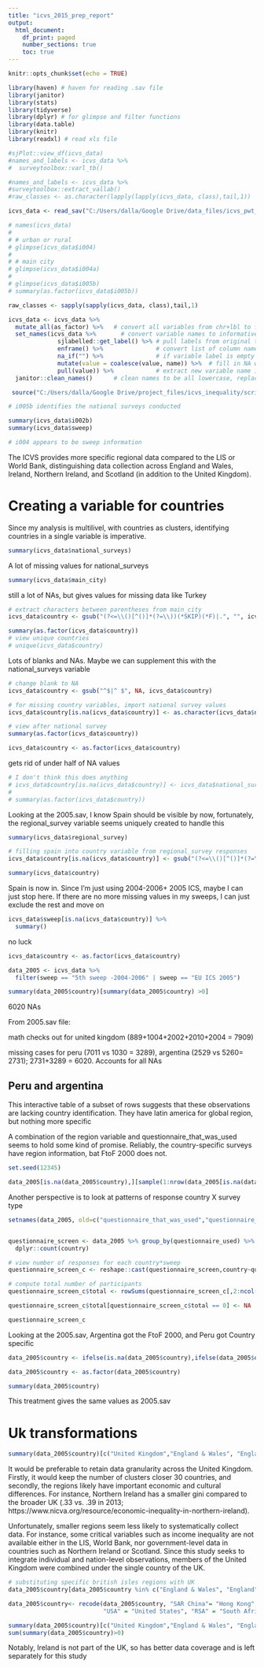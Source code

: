 ```yaml
---
title: "icvs_2015_prep_report"
output:
  html_document:
    df_print: paged
    number_sections: true
    toc: true
---
```


```r
knitr::opts_chunk$set(echo = TRUE)

library(haven) # haven for reading .sav file
library(janitor)
library(stats)
library(tidyverse)
library(dplyr) # for glimpse and filter functions
library(data.table)
library(knitr)
library(readxl) # read xls file

#sjPlot::view_df(icvs_data)
#names_and_labels <- icvs_data %>%
#  surveytoolbox::varl_tb()

#names_and_labels <- icvs_data %>%
#surveytoolbox::extract_vallab()
#raw_classes <- as.character(lapply(lapply(icvs_data, class),tail,1))

icvs_data <- read_sav("C:/Users/dalla/Google Drive/data_files/icvs_pwt_swiid/data/ICVS2015_2b.sav")  # Reading data

# names(icvs_data)
# 
# # urban or rural
# glimpse(icvs_data$i004)
# 
# # main city
# glimpse(icvs_data$i004a)
# 
# glimpse(icvs_data$i005b)
# summary(as.factor(icvs_data$i005b))
```


```r
raw_classes <- sapply(sapply(icvs_data, class),tail,1)

icvs_data <- icvs_data %>% 
  mutate_all(as_factor) %>%   # convert all variables from chr+lbl to fct type          
  set_names(icvs_data %>%       # convert variable names to informative labels
              sjlabelled::get_label() %>% # pull labels from original tibble
              enframe() %>%               # convert list of column names to a new tibble
              na_if("") %>%               # if variable label is empty string, convert to NA
              mutate(value = coalesce(value, name)) %>%  # fill in NA with original if missing
              pull(value)) %>%            # extract new variable name into a character vector
  janitor::clean_names()      # clean names to be all lowercase, replacing spaces with "_"     

```

```r
 source("C:/Users/dalla/Google Drive/project_files/icvs_inequality/scripts/icvs_scripts.r", local = knitr::knit_global())
```

```r
# i005b identifies the national surveys conducted

summary(icvs_data$i002b)
summary(icvs_data$sweep)

# i004 appears to be sweep information
```



The ICVS provides more specific regional data compared to the LIS or World Bank, distinguishing data collection across England and Wales, Ireland, Northern Ireland, and Scotland (in addition to the United Kingdom).



# Creating a variable for countries 

Since my analysis is multilivel, with countries as clusters, identifying countries in a single variable is imperative.

```r
summary(icvs_data$national_surveys)
```

A lot of missing values for national_surveys

```r
summary(icvs_data$main_city)
```

still a lot of NAs, but gives values for missing data like Turkey

```r
# extract characters between parentheses from main_city
icvs_data$country <- gsub("(?<=\\()[^()]*(?=\\))(*SKIP)(*F)|.", "", icvs_data$main_city, perl=T)

summary(as.factor(icvs_data$country))
# view unique countries
# unique(icvs_data$country)
```

Lots of blanks and NAs. Maybe we can supplement this with the national_surveys variable

```r
# change blank to NA
icvs_data$country <- gsub("^$|^ $", NA, icvs_data$country)

# for missing country variables, import national survey values
icvs_data$country[is.na(icvs_data$country)] <- as.character(icvs_data$national_surveys[is.na(icvs_data$country)])

# view after national survey
summary(as.factor(icvs_data$country))

icvs_data$country <- as.factor(icvs_data$country)
```

gets rid of under half of NA values

```r
# I don't think this does anything
# icvs_data$country[is.na(icvs_data$country)] <- icvs_data$national_surveys[is.na(icvs_data$country)]
# 
# summary(as.factor(icvs_data$country))
```

Looking at the 2005.sav, I know Spain should be visible by now, fortunately, the regional_survey variable seems uniquely created to handle this

```r
summary(icvs_data$regional_survey)

# filling spain into country variable from regional_survey responses
icvs_data$country[is.na(icvs_data$country)] <- gsub("(?<=\\()[^()]*(?=\\))(*SKIP)(*F)|.", "", icvs_data$regional_survey[is.na(icvs_data$country)], perl=T)
```

```r
summary(icvs_data$country)
```

Spain is now in. Since I'm just using 2004-2006+ 2005 ICS, maybe I can just stop here. If there are no more missing values in my sweeps, I can just exclude the rest and move on

```r
icvs_data$sweep[is.na(icvs_data$country)] %>%
  summary()

```

no luck

```r
icvs_data$country <- as.factor(icvs_data$country)

data_2005 <- icvs_data %>%
  filter(sweep == "5th sweep -2004-2006" | sweep == "EU ICS 2005") 

summary(data_2005$country)[summary(data_2005$country) >0]
```

6020 NAs

From 2005.sav file:

math checks out for united kingdom (889+1004+2002+2010+2004 = 7909)

missing cases for peru (7011 vs 1030 = 3289), argentina (2529 vs 5260= 2731);  2731+3289 = 6020. Accounts for all NAs


## Peru and argentina

This interactive table of a subset of rows suggests that these observations are lacking country identification. They have latin america for global region, but nothing more specific 

A combination of the region variable and questionnaire_that_was_used seems to hold some kind of promise. Reliably, the country-specific surveys have region information, bat FtoF 2000 does not.

```r
set.seed(12345) 

data_2005[is.na(data_2005$country),][sample(1:nrow(data_2005[is.na(data_2005$country),]), 30), ]

```


Another perspective is to look at patterns of response country X survey type

```r
setnames(data_2005, old=c("questionnaire_that_was_used","questionnaire_was_based_on"), new=c("questionnaire_used","questionnaire_based_on"), skip_absent=TRUE)


questionnaire_screen <- data_2005 %>% group_by(questionnaire_used) %>% 
  dplyr::count(country)

# view number of responses for each country*sweep
questionnaire_screen_c <- reshape::cast(questionnaire_screen,country~questionnaire_used)

# compute total number of participants
questionnaire_screen_c$total <- rowSums(questionnaire_screen_c[,2:ncol(questionnaire_screen_c)], na.rm=TRUE)

questionnaire_screen_c$total[questionnaire_screen_c$total == 0] <- NA

questionnaire_screen_c

```

Looking at the 2005.sav, Argentina got the FtoF 2000, and Peru got Country specific

```r
data_2005$country <- ifelse(is.na(data_2005$country),ifelse(data_2005$questionnaire_used == "FtoF 2000", "Argentina",ifelse(data_2005$questionnaire_used == "Country specific", "Peru",NA)),as.character(data_2005$country))

data_2005$country <- as.factor(data_2005$country)

summary(data_2005$country)
```

This treatment gives the same values as 2005.sav



# Uk transformations


```r
summary(data_2005$country)[c("United Kingdom","England & Wales", "England", "Northern Ireland", "Scotland", "Ireland")]
```


It would be preferable to retain data granularity across the United Kingdom. Firstly, it would keep the number of clusters closer 30 countries, and secondly, the regions likely have important economic and cultural differences. For instance, Northern Ireland has a smaller gini compared to the broader UK (.33 vs. .39 in 2013; https://www.nicva.org/resource/economic-inequality-in-northern-ireland).

Unfortunately, smaller regions seem less likely to systematically collect data. For instance, some critical variables such as income inequality are not available either in the LIS, World Bank, nor government-level data in countries such as Northern Ireland or Scotland. Since this study seeks to integrate individual and nation-level observations, members of the United Kingdom were combined under the single country of the UK.

```r
# substituting specific british isles regions with UK
data_2005$country[data_2005$country %in% c("England & Wales", "England", "Northern Ireland", "Scotland")] <- "United Kingdom"

data_2005$country<- recode(data_2005$country, "SAR China"= "Hong Kong",
                           "USA" = "United States", "RSA" = "South Africa")
```


```r
summary(data_2005$country)[c("United Kingdom","England & Wales", "England", "Northern Ireland", "Scotland", "Ireland")]
sum(summary(data_2005$country)>0)
```

Notably, Ireland is not part of the UK, so has better data coverage and is left separately for this study



